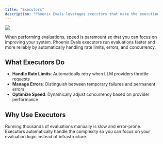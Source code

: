 ```yaml
---
title: "Executors"
description: "Phoenix Evals leverages executors that make the execution of evaluations many times faster."
---
```


<Frame>
<img src="https://storage.googleapis.com/arize-phoenix-assets/assets/images/eval_executor.png"/>
</Frame>

When performing evaluations, speed is paramount so that you can focus on improving your system. Phoenix Evals executors run evaluations faster and more reliably by automatically handling rate limits, errors, and concurrency.

## What Executors Do

* **Handle Rate Limits**: Automatically retry when LLM providers throttle requests
* **Manage Errors**: Distinguish between temporary failures and permanent errors
* **Optimize Speed**: Dynamically adjust concurrency based on provider performance

## Why Use Executors

Running thousands of evaluations manually is slow and error-prone. Executors automatically handle the complexity so you can focus on your evaluation logic instead of infrastructure.
